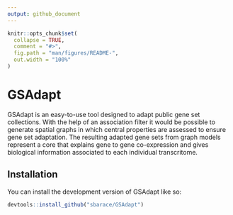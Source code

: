 ---
output: github_document
---

<!-- README.md is generated from README.Rmd. Please edit that file -->

```{r, include = FALSE}
knitr::opts_chunk$set(
  collapse = TRUE,
  comment = "#>",
  fig.path = "man/figures/README-",
  out.width = "100%"
)
```

# GSAdapt

GSAdapt is an easy-to-use tool designed to adapt public gene set collections. With the help of an association filter it would be possible to generate spatial graphs in which central properties are assessed to ensure gene set adaptation. The resulting adapted gene sets from graph models represent a core that explains gene to gene co-expression and gives biological information associated to each individual transcritome.

## Installation

You can install the development version of GSAdapt like so:

``` r
devtools::install_github("sbarace/GSAdapt")
```



